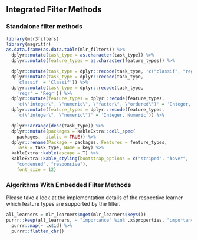 ## Integrated Filter Methods {#list-filters}

### Standalone filter methods {#fs-filter-list}

```r
library(mlr3filters)
library(magrittr)
as.data.frame(as.data.table(mlr_filters)) %>%
  dplyr::mutate(task_type = as.character(task_type)) %>%
  dplyr::mutate(feature_types = as.character(feature_types)) %>%

  dplyr::mutate(task_type = dplyr::recode(task_type, 'c("classif", "regr")' = 'Classif & Regr')) %>%
  dplyr::mutate(task_type = dplyr::recode(task_type,
    'classif' = 'Classif')) %>%
  dplyr::mutate(task_type = dplyr::recode(task_type,
    'regr' = 'Regr')) %>%
  dplyr::mutate(feature_types = dplyr::recode(feature_types,
    'c(\"integer\", \"numeric\", \"factor\", \"ordered\")' = 'Integer, Numeric, Factor, Ordered')) %>%
  dplyr::mutate(feature_types = dplyr::recode(feature_types,
    'c(\"integer\", \"numeric\")' = 'Integer, Numeric')) %>%

  dplyr::arrange(desc(task_type)) %>%
  dplyr::mutate(packages = kableExtra::cell_spec(
    packages,  italic = TRUE)) %>%
  dplyr::rename(Package = packages, Features = feature_types,
    Task = task_type, Name = key) %>%
  kableExtra::kable(escape = T) %>%
  kableExtra::kable_styling(bootstrap_options = c("striped", "hover",
    "condensed", "responsive"),
    font_size = 12)
```

### Algorithms With Embedded Filter Methods {#fs-filter-embedded-list}

Please take a look at the implementation details of the respective learner which feature types are supported by the filter.

```r
all_learners = mlr_learners$mget(mlr_learners$keys())
purrr::keep(all_learners, ~ "importance" %in% .x$properties, "importance") %>%
  purrr::map(~ .x$id) %>%
  purrr::flatten_chr()
```
